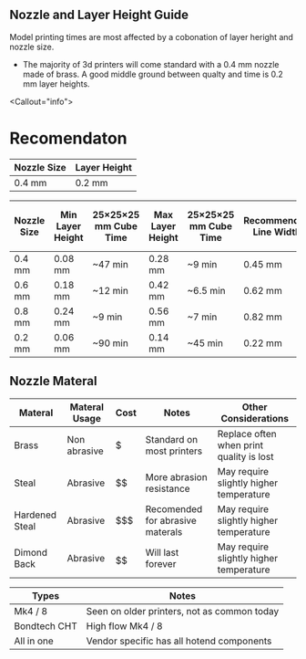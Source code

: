 
## Nozzle and Layer Height Guide
Model printing times are most affected by a cobonation of layer heright and nozzle size. 
- The majority of 3d printers will come standard with a 0.4 mm nozzle made of brass. A good middle ground between qualty and time is 0.2 mm layer heights. 



<Callout="info">
# Recomendaton  
| Nozzle Size  | Layer Height |
|--------------|--------------|
| 0.4 mm       | 0.2 mm       |

</Callout>


| Nozzle Size | Min Layer Height | 25×25×25 mm Cube Time  | Max Layer Height | 25×25×25 mm Cube Time  | Recommended Line Width | Max Line Width (+120%) |
|-------------|------------------|------------------------|------------------|------------------------|------------------------|------------------------|
| 0.4 mm      | 0.08 mm          | ~47 min                | 0.28 mm          | ~9 min                 | 0.45 mm                | 0.6 mm                 |
| 0.6 mm      | 0.18 mm          | ~12 min                | 0.42 mm          | ~6.5 min               | 0.62 mm                | 0.8 mm                 |
| 0.8 mm      | 0.24 mm          | ~9 min                 | 0.56 mm          | ~7 min                 | 0.82 mm                | 1.0 mm                 |
| 0.2 mm      | 0.06 mm          | ~90 min                | 0.14 mm          | ~45 min                | 0.22 mm                | 0.3 mm                 |


## Nozzle Materal 

| Materal        | Materal Usage | Cost   | Notes                            | Other Considerations                     |
|----------------|---------------|--------|----------------------------------|------------------------------------------|
| Brass          | Non abrasive  | $      | Standard on most printers        | Replace often when print quality is lost | 
| Steal          | Abrasive      | $$     | More abrasion resistance         | May require slightly higher temperature  |
| Hardened Steal | Abrasive      | $$$    | Recomended for abrasive materals | May require slightly higher temperature  |
| Dimond Back    | Abrasive      | $$$$$$ | Will last forever                | May require slightly higher temperature  |

| Types        |Notes                                        |
|--------------|---------------------------------------------|
| Mk4 / 8      | Seen on older printers, not as common today |
| Bondtech CHT | High flow Mk4 / 8                           |
| All in one   | Vendor specific has all hotend components   |
